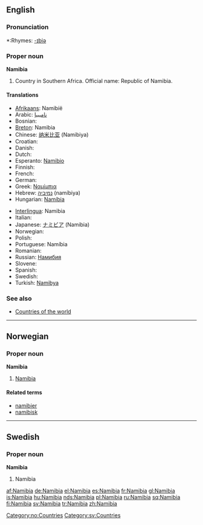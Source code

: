 ==English==

===Pronunciation===
*:Rhymes: [[Rhymes:English:-ɪbiə|-ɪbiə]]

===Proper noun===
'''Namibia'''

# Country in Southern Africa. Official name: Republic of Namibia.

====Translations====
{{top}}
*[[Afrikaans]]: Namibië
*Arabic: [[ناميبيا]]
* Bosnian: {{t-|bs|Namibija|f}}
*[[Breton]]: Namibia
*Chinese: [[纳米比亚]] (Namibiya)
*Croatian: {{t-|hr|Namibija|f}}
* Danish: {{t-|da|Namibia}}
* Dutch: {{t-|nl|Namibië}}
*Esperanto: [[Namibio]]
* Finnish: {{t+|fi|Namibia}}
* French: {{t+|fr|Namibie|f}}
* German: {{t+|de|Namibia}}
*Greek: [[Ναμίμπια]]
*Hebrew: [[נמיביה]] (namíbiya) {{f}}
*Hungarian: [[Namíbia]]
{{mid}}
*[[Interlingua]]: Namibia
* Italian: {{t-|it|Namibia}}
*Japanese: [[ナミビア]] (Namibia)
* Norwegian: {{t-|no|Namibia}}
* Polish: {{t+|pl|Namibia}}
*Portuguese: Namíbia
* Romanian: {{t-|ro|Namibia|f}}
*Russian: [[Намибия]]
* Slovene: {{t-|sl|Namibija|f}}
* Spanish: {{t+|es|Namibia}}
* Swedish: {{t+|sv|Namibia}}
*Turkish: [[Namibya]]
{{bottom}}

===See also===
* [[Countries of the world]]

----

==Norwegian==

===Proper noun===
'''Namibia'''

# [[#English|Namibia]]

====Related terms====
*[[namibier]]
*[[namibisk]]

[[Category:no:Countries]]

----

==Swedish==

===Proper noun===
'''Namibia'''

# Namibia

[[Category:sv:Countries]]

[[af:Namibia]]
[[de:Namibia]]
[[el:Namibia]]
[[es:Namibia]]
[[fr:Namibia]]
[[gl:Namibia]]
[[is:Namibia]]
[[hu:Namibia]]
[[nds:Namibia]]
[[pl:Namibia]]
[[ru:Namibia]]
[[sq:Namibia]]
[[fi:Namibia]]
[[sv:Namibia]]
[[tr:Namibia]]
[[zh:Namibia]]